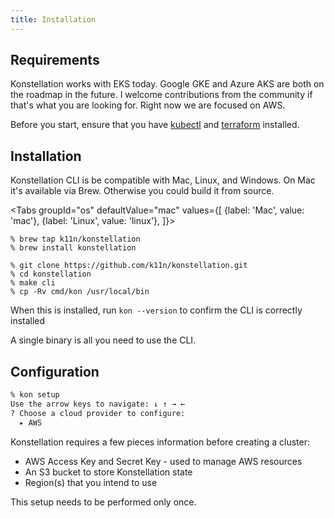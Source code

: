 ```yaml
---
title: Installation
---
```




## Requirements

Konstellation works with EKS today. Google GKE and Azure AKS are both on the roadmap in the future. I welcome contributions from the community if that's what you are looking for. Right now we are focused on AWS.

Before you start, ensure that you have [kubectl](https://kubernetes.io/docs/tasks/tools/install-kubectl/) and [terraform](https://learn.hashicorp.com/terraform/getting-started/install.html) installed.

## Installation

Konstellation CLI is be compatible with Mac, Linux, and Windows. On Mac it's available via Brew. Otherwise you could build it from source.

<Tabs
  groupId="os"
  defaultValue="mac"
  values={[
    {label: 'Mac', value: 'mac'},
    {label: 'Linux', value: 'linux'},
  ]}>
  <TabItem value="mac">

```
% brew tap k11n/konstellation
% brew install konstellation
```

  </TabItem>
  <TabItem value="linux">

```
% git clone https://github.com/k11n/konstellation.git
% cd konstellation
% make cli
% cp -Rv cmd/kon /usr/local/bin
```
  </TabItem>
</Tabs>

When this is installed, run `kon --version` to confirm the CLI is correctly installed

A single binary is all you need to use the CLI.


## Configuration

```bash
% kon setup
Use the arrow keys to navigate: ↓ ↑ → ←
? Choose a cloud provider to configure:
  ▸ AWS
```

Konstellation requires a few pieces information before creating a cluster:

* AWS Access Key and Secret Key - used to manage AWS resources
* An S3 bucket to store Konstellation state
* Region(s) that you intend to use

This setup needs to be performed only once.